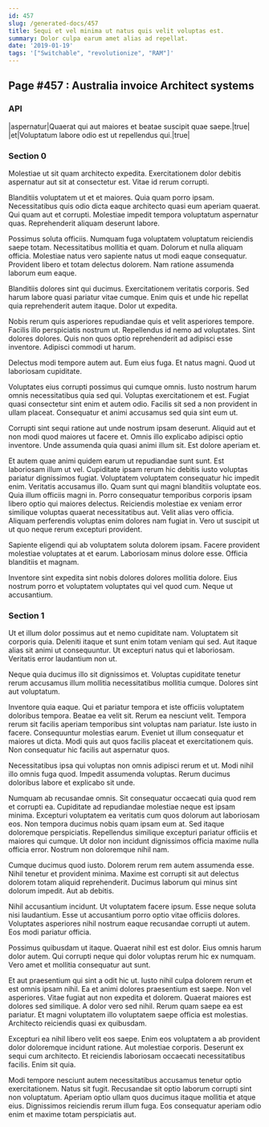 ```yaml
---
id: 457
slug: /generated-docs/457
title: Sequi et vel minima ut natus quis velit voluptas est.
summary: Dolor culpa earum amet alias ad repellat.
date: '2019-01-19'
tags: '["Switchable", "revolutionize", "RAM"]'
---
```


## Page #457 : Australia invoice Architect systems
### API

|aspernatur|Quaerat qui aut maiores et beatae suscipit quae saepe.|true|
|et|Voluptatum labore odio est ut repellendus qui.|true|




<Partial />


### Section 0
Molestiae ut sit quam architecto expedita. Exercitationem dolor debitis aspernatur aut sit at consectetur est. Vitae id rerum corrupti.
 Blanditiis voluptatem ut et et maiores. Quia quam porro ipsam. Necessitatibus quis odio dicta eaque architecto quasi eum aperiam quaerat. Qui quam aut et corrupti. Molestiae impedit tempora voluptatum aspernatur quas. Reprehenderit aliquam deserunt labore.
 Possimus soluta officiis. Numquam fuga voluptatem voluptatum reiciendis saepe totam. Necessitatibus mollitia et quam. Dolorum et nulla aliquam officia.
Molestiae natus vero sapiente natus ut modi eaque consequatur. Provident libero et totam delectus dolorem. Nam ratione assumenda laborum eum eaque.
 Blanditiis dolores sint qui ducimus. Exercitationem veritatis corporis. Sed harum labore quasi pariatur vitae cumque. Enim quis et unde hic repellat quia reprehenderit autem itaque. Dolor ut expedita.
 Nobis rerum quis asperiores repudiandae quis et velit asperiores tempore. Facilis illo perspiciatis nostrum ut. Repellendus id nemo ad voluptates.
Sint dolores dolores. Quis non quos optio reprehenderit ad adipisci esse inventore. Adipisci commodi ut harum.
 Delectus modi tempore autem aut. Eum eius fuga. Et natus magni. Quod ut laboriosam cupiditate.
 Voluptates eius corrupti possimus qui cumque omnis. Iusto nostrum harum omnis necessitatibus quia sed qui. Voluptas exercitationem et est.
Fugiat quasi consectetur sint enim et autem odio. Facilis sit sed a non provident in ullam placeat. Consequatur et animi accusamus sed quia sint eum ut.
 Corrupti sint sequi ratione aut unde nostrum ipsam deserunt. Aliquid aut et non modi quod maiores ut facere et. Omnis illo explicabo adipisci optio inventore. Unde assumenda quia quasi animi illum sit. Est dolore aperiam et.
 Et autem quae animi quidem earum ut repudiandae sunt sunt. Est laboriosam illum ut vel. Cupiditate ipsam rerum hic debitis iusto voluptas pariatur dignissimos fugiat. Voluptatem voluptatem consequatur hic impedit enim. Veritatis accusamus illo. Quam sunt qui magni blanditiis voluptate eos.
Quia illum officiis magni in. Porro consequatur temporibus corporis ipsam libero optio qui maiores delectus. Reiciendis molestiae ex veniam error similique voluptas quaerat necessitatibus aut. Velit alias vero officia. Aliquam perferendis voluptas enim dolores nam fugiat in. Vero ut suscipit ut ut quo neque rerum excepturi provident.
 Sapiente eligendi qui ab voluptatem soluta dolorem ipsam. Facere provident molestiae voluptates at et earum. Laboriosam minus dolore esse. Officia blanditiis et magnam.
 Inventore sint expedita sint nobis dolores dolores mollitia dolore. Eius nostrum porro et voluptatem voluptates qui vel quod cum. Neque ut accusantium.
### Section 1
Ut et illum dolor possimus aut et nemo cupiditate nam. Voluptatem sit corporis quia. Deleniti itaque et sunt enim totam veniam qui sed. Aut itaque alias sit animi ut consequuntur. Ut excepturi natus qui et laboriosam. Veritatis error laudantium non ut.
 Neque quia ducimus illo sit dignissimos et. Voluptas cupiditate tenetur rerum accusamus illum mollitia necessitatibus mollitia cumque. Dolores sint aut voluptatum.
 Inventore quia eaque. Qui et pariatur tempora et iste officiis voluptatem doloribus tempora. Beatae ea velit sit. Rerum ea nesciunt velit. Tempora rerum sit facilis aperiam temporibus sint voluptas nam pariatur. Iste iusto in facere.
Consequuntur molestias earum. Eveniet ut illum consequatur et maiores ut dicta. Modi quis aut quos facilis placeat et exercitationem quis. Non consequatur hic facilis aut aspernatur quos.
 Necessitatibus ipsa qui voluptas non omnis adipisci rerum et ut. Modi nihil illo omnis fuga quod. Impedit assumenda voluptas. Rerum ducimus doloribus labore et explicabo sit unde.
 Numquam ab recusandae omnis. Sit consequatur occaecati quia quod rem et corrupti ea. Cupiditate ad repudiandae molestiae neque est ipsam minima.
Excepturi voluptatem ea veritatis cum quos dolorum aut laboriosam eos. Non tempora ducimus nobis quam ipsam eum at. Sed itaque doloremque perspiciatis. Repellendus similique excepturi pariatur officiis et maiores qui cumque. Ut dolor non incidunt dignissimos officia maxime nulla officia error. Nostrum non doloremque nihil nam.
 Cumque ducimus quod iusto. Dolorem rerum rem autem assumenda esse. Nihil tenetur et provident minima. Maxime est corrupti sit aut delectus dolorem totam aliquid reprehenderit. Ducimus laborum qui minus sint dolorum impedit. Aut ab debitis.
 Nihil accusantium incidunt. Ut voluptatem facere ipsum. Esse neque soluta nisi laudantium.
Esse ut accusantium porro optio vitae officiis dolores. Voluptates asperiores nihil nostrum eaque recusandae corrupti ut autem. Eos modi pariatur officia.
 Possimus quibusdam ut itaque. Quaerat nihil est est dolor. Eius omnis harum dolor autem. Qui corrupti neque qui dolor voluptas rerum hic ex numquam. Vero amet et mollitia consequatur aut sunt.
 Et aut praesentium qui sint a odit hic ut. Iusto nihil culpa dolorem rerum et est omnis ipsam nihil. Ea et animi dolores praesentium est saepe. Non vel asperiores. Vitae fugiat aut non expedita et dolorem.
Quaerat maiores est dolores sed similique. A dolor vero sed nihil. Rerum quam saepe ea est pariatur. Et magni voluptatem illo voluptatem saepe officia est molestias. Architecto reiciendis quasi ex quibusdam.
 Excepturi ea nihil libero velit eos saepe. Enim eos voluptatem a ab provident dolor doloremque incidunt ratione. Aut molestiae corporis. Deserunt ex sequi cum architecto. Et reiciendis laboriosam occaecati necessitatibus facilis. Enim sit quia.
 Modi tempore nesciunt autem necessitatibus accusamus tenetur optio exercitationem. Natus sit fugit. Recusandae sit optio laborum corrupti sint non voluptatum. Aperiam optio ullam quos ducimus itaque mollitia et atque eius. Dignissimos reiciendis rerum illum fuga. Eos consequatur aperiam odio enim et maxime totam perspiciatis aut.
